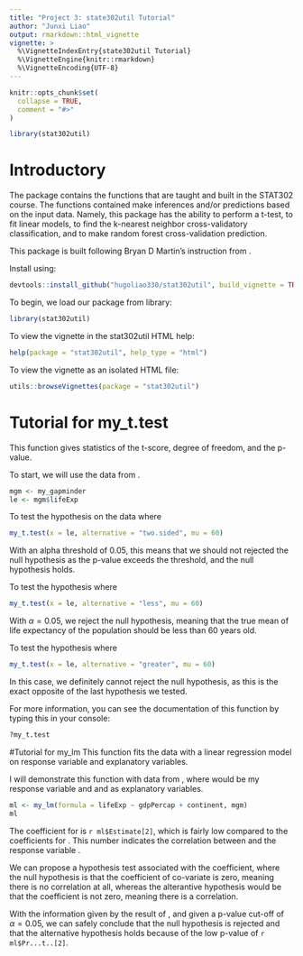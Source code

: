 ```yaml
---
title: "Project 3: state302util Tutorial"
author: "Junxi Liao"
output: rmarkdown::html_vignette
vignette: >
  %\VignetteIndexEntry{state302util Tutorial}
  %\VignetteEngine{knitr::rmarkdown}
  %\VignetteEncoding{UTF-8}
---
```


```r
knitr::opts_chunk$set(
  collapse = TRUE,
  comment = "#>"
)
```

```r
library(stat302util)
```

# Introductory
The package \code{stat302util} contains the functions that are taught and built in the STAT302 course. The functions contained make inferences and/or predictions based on the input data. Namely, this package has the ability to perform a t-test, to fit linear models, to find the k-nearest neighbor cross-validatory classification, and to make random forest cross-validation prediction. 

This package is built following Bryan D Martin's instruction from \link[https://bryandmartin.github.io/STAT302/docs/LectureSlides/lectureslides9/lectureslides9.html#1]. 


Install \texttt{stat302util} using:
```r
devtools::install_github("hugoliao330/stat302util", build_vignette = TRUE, build_opts = c())
```

To begin, we load our package from library:
```r
library(stat302util)
```

To view the vignette in the stat302util HTML help:
```r
help(package = "stat302util", help_type = "html")
```

To view the vignette as an isolated HTML file:
```r
utils::browseVignettes(package = "stat302util")
```

# Tutorial for my_t.test
This function gives statistics of the t-score, degree of freedom, and the p-value. 

To start, we will use the \code{lifeExp} data from \code{my_gapminder}. 
```r
mgm <- my_gapminder
le <- mgm$lifeExp
```

To test the hypothesis on the \code{lifeExp} data where
\begin{align}
  H_0: \mu &= 60,\\
  H_a: \mu &\neq 60.
  \end{align}

```r
my_t.test(x = le, alternative = "two.sided", mu = 60)
``` 
With an alpha threshold of 0.05, this means that we should not rejected the null hypothesis as the p-value exceeds the threshold, and the null hypothesis holds.

To test the hypothesis where 
\begin{align}
  H_0: \mu &= 60,\\
  H_a: \mu &< 60.
  \end{align}

```r
my_t.test(x = le, alternative = "less", mu = 60)
```
With $\alpha = 0.05$, we reject the null hypothesis, meaning that the true mean of life expectancy of the population should be less than 60 years old.

To test the hypothesis where
\begin{align}
  H_0: \mu &= 60,\\
  H_a: \mu &> 60.
  \end{align}
```r
my_t.test(x = le, alternative = "greater", mu = 60)
```
In this case, we definitely cannot reject the null hypothesis, as this is the exact opposite of the last hypothesis we tested. 

For more information, you can see the documentation of this function by typing this in your console:
```r
?my_t.test
```

#Tutorial for my_lm
This function fits the data with a linear regression model on response variable and explanatory variables.

I will demonstrate this function with data from \code{my_gapminder}, where \code{lifeExp} would be my response variable and \code{gdpPercap} and \code{continent} as explanatory variables.

```r
ml <- my_lm(formula = lifeExp ~ gdpPercap + continent, mgm)
ml
```

The coefficient for \code{gdpPercap} is `r ml$Estimate[2]`, which is fairly low compared to the coefficients for \code{continent}. This number indicates the correlation between \code{gdpPercap} and the response variable \code{lifeExp}. 

We can propose a hypothesis test associated with the \code{gdpPercap} coefficient, where the null hypothesis is that the coefficient of co-variate \code{gdpPercap} is zero, meaning there is no correlation at all, whereas the alterantive hypothesis would be that the coefficient is not zero, meaning there is a correlation. 

With the information given by the result of \code{my_lm}, and given a p-value cut-off of $\alpha = 0.05$, we can safely conclude that the null hypothesis is rejected and that the alternative hypothesis holds because of the low p-value of `r ml$Pr...t..[2]`. 



